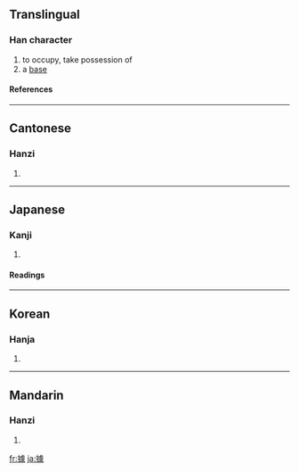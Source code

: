 {{see|拠|据}}

==Translingual==
===Han character===
{{Han char|rn=64|rad=手|as=13|sn=16|four=5103<sub>2</sub>|canj=手卜心人 (QYPO)}}
# to occupy, take possession of
# a [[base]]
====References====
{{Han ref|kx=0459.120|dkj=12839|dj=0808.090|hdz=31967.150|uh=64DA|ud=25818|bh=BEDA|bd=48858}}

----
==Cantonese==
===Hanzi===
{{yue-hanzi|jyut=|y=geui3}}
# {{defn|Cantonese}}

----
==Japanese==
===Kanji===
{{ja-kanji|grade=|rs=手13}}
# {{defn|Japanese}} 
====Readings====
{{ja-readings|on=[[きょ]] (kyo), [[こ]] (ko), [[けき]] (keki)|kun=[[よる]] (yoru), [[あかし]] (akashi), [[ひく]] (hiku)}}

----
==Korean==
===Hanja===
{{ko-hanja|hangeul=거|eumhun=|rv=geo|mr=kŏ|y=ke}}
# {{defn|Korean}}

----
==Mandarin==
===Hanzi===
{{cmn-hanzi|sim=据|pin=[[jù]] ([[ju4]])|wg=chü<sup>4</sup>}}
# {{defn|Mandarin}}

[[fr:據]]
[[ja:據]]